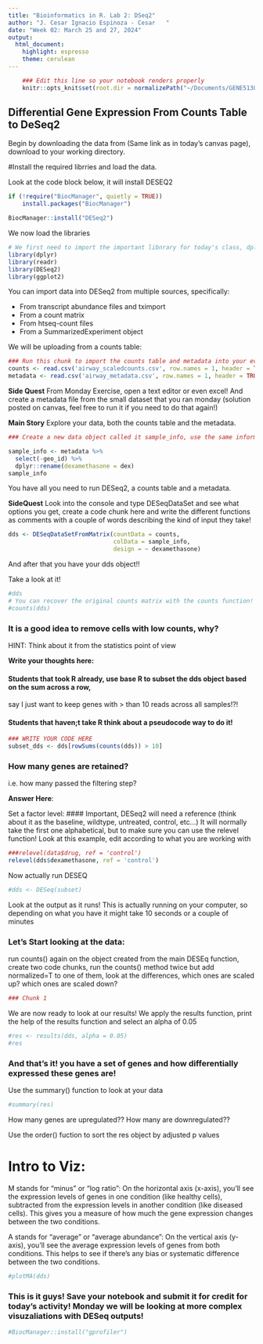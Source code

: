 ```yaml
---
title: "Bioinformatics in R. Lab 2: DSeq2"
author: "J. Cesar Ignacio Espinoza - Cesar   "
date: "Week 02: March 25 and 27, 2024"
output: 
  html_document: 
    highlight: espresso
    theme: cerulean
---
```


```r
    ### Edit this line so your notebook renders properly
    knitr::opts_knit$set(root.dir = normalizePath("~/Documents/GENE5130/Week02")) 
```

## Differential Gene Expression From Counts Table to DeSeq2

Begin by downloading the data from (Same link as in today's canvas page), download to your working directory.

#Install the required librries and load the data.

Look at the code block below, it will install DESEQ2

```r
if (!require("BiocManager", quietly = TRUE))
    install.packages("BiocManager")

BiocManager::install("DESeq2")
```

We now load the libraries

```r
# We first need to import the important libnrary for today's class, dplyr
library(dplyr)
library(readr)
library(DESeq2)
library(ggplot2)

```

You can import data into DESeq2 from multiple sources, specifically:

-   From transcript abundance files and tximport
-   From a count matrix
-   From htseq-count files
-   From a SummarizedExperiment object

We will be uploading from a counts table:

```r
### Run this chunk to import the counts table and metadata into your evironment.
counts <- read.csv('airway_scaledcounts.csv', row.names = 1, header = TRUE)
metadata <- read.csv('airway_metadata.csv', row.names = 1, header = TRUE)
```

**Side Quest** From Monday Exercise, open a text editor or even excel! And create a metadata file from the small dataset that you ran monday (solution posted on canvas, feel free to run it if you need to do that again!)

**Main Story** Explore your data, both the counts table and the metadata.

```r
### Create a new data object called it sample_info, use the same information as metadata but remove the GEO_ID Column, and change the name from dex to dexamethasone in the header, show your code here

sample_info <- metadata %>%
  select(-geo_id) %>%
  dplyr::rename(dexamethasone = dex)
sample_info

```

You have all you need to run DESeq2, a counts table and a metadata.

**SideQuest** Look into the console and type DESeqDataSet and see what options you get, create a code chunk here and write the different functions as comments with a couple of words describing the kind of input they take!

```r



dds <- DESeqDataSetFromMatrix(countData = counts, 
                              colData = sample_info,
                              design = ~ dexamethasone)
```

And after that you have your dds object!!

Take a look at it!

```r

#dds
# You can recover the original counts matrix with the counts function!
#counts(dds)
```

### It is a good idea to remove cells with low counts, why?

HINT: Think about it from the statistics point of view

**Write your thoughts here:**

#### Students that took R already, use base R to subset the dds object based on the sum across a row,

say I just want to keep genes with \> than 10 reads across all samples!?!

#### Students that haven;t take R think about a pseudocode way to do it!

```r
### WRITE YOUR CODE HERE
subset_dds <- dds[rowSums(counts(dds)) > 10]

```

### How many genes are retained?

i.e. how many passed the filtering step?

**Answer Here**:

Set a factor level: \#### Important, DESeq2 will need a reference (think about it as the baseline, wildtype, untreated, control, etc...) It will normally take the first one alphabetical, but to make sure you can use the relevel function! Look at this example, edit according to what you are working with

```r
###relevel(data$drug, ref = 'control')
relevel(dds$dexamethasone, ref = 'control')
```

Now actually run DESEQ

```r
#dds <- DESeq(subset)
```

Look at the output as it runs! This is actually running on your computer, so depending on what you have it might take 10 seconds or a couple of minutes

### Let's Start looking at the data:

run counts() again on the object created from the main DESEq function, create two code chunks, run the counts() method twice but add normalized=T to one of them, look at the differences, which ones are scaled up? which ones are scaled down?

```r
### Chunk 1
```

We are now ready to look at our results! We apply the results function, print the help of the results function and select an alpha of 0.05

```r
#res <- results(dds, alpha = 0.05)
#res
```

### And that's it! you have a set of genes and how differentially expressed these genes are!

Use the summary() function to look at your data

```r
#summary(res)
```

How many genes are upregulated?? How many are downregulated??

Use the order() fuction to sort the res object by adjusted p values

# Intro to Viz:

M stands for "minus" or "log ratio": On the horizontal axis (x-axis), you'll see the expression levels of genes in one condition (like healthy cells), subtracted from the expression levels in another condition (like diseased cells). This gives you a measure of how much the gene expression changes between the two conditions.

A stands for "average" or "average abundance": On the vertical axis (y-axis), you'll see the average expression levels of genes from both conditions. This helps to see if there's any bias or systematic difference between the two conditions.

```r
#plotMA(dds)
```

### This is it guys! Save your notebook and submit it for credit for today's activity! Monday we will be looking at more complex visuzaliations with DESeq outputs!

```r
#BiocManager::install("gprofiler")

```
